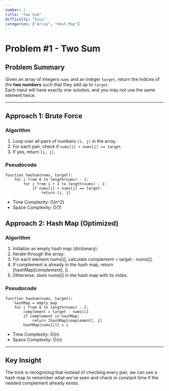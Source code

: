 ```yaml
---
number: 1
title: "Two Sum"
difficulty: "Easy"
categories: ["Array", "Hash Map"]
---
```


# Problem #1 - Two Sum  

## Problem Summary
Given an array of integers `nums` and an integer `target`, return the indices of the **two numbers** such that they add up to `target`.  
Each input will have exactly one solution, and you may not use the same element twice.  

---

## Approach 1: Brute Force  

### Algorithm  
1. Loop over all pairs of numbers `(i, j)` in the array.  
2. For each pair, check if `nums[i] + nums[j] == target`.  
3. If yes, return `[i, j]`.  

### Pseudocode  
```text
function twoSum(nums, target):
    for i from 0 to length(nums) - 1:
        for j from i + 1 to length(nums) - 1:
            if nums[i] + nums[j] == target:
                return [i, j]
```

- Time Complexity: O(n^2)
- Space Complexity: O(1)

## Approach 2: Hash Map (Optimized)

### Algorithm

1. Initialize an empty hash map (dictionary).
2. Iterate through the array:
3. For each element nums[i], calculate complement = target - nums[i].
4. If complement is already in the hash map, return [hashMap[complement], i].
5. Otherwise, store nums[i] in the hash map with its index.

### Pseudocode
```text
function twoSum(nums, target):
    hashMap = empty map
    for i from 0 to length(nums) - 1:
        complement = target - nums[i]
        if complement in hashMap:
            return [hashMap[complement], i]
        hashMap[nums[i]] = i
```

- Time Complexity: O(n)
- Space Complexity: O(n)

---

## Key Insight

The trick is recognizing that instead of checking every pair, we can use a hash map to remember what we’ve seen and check in constant time if the needed complement already exists.